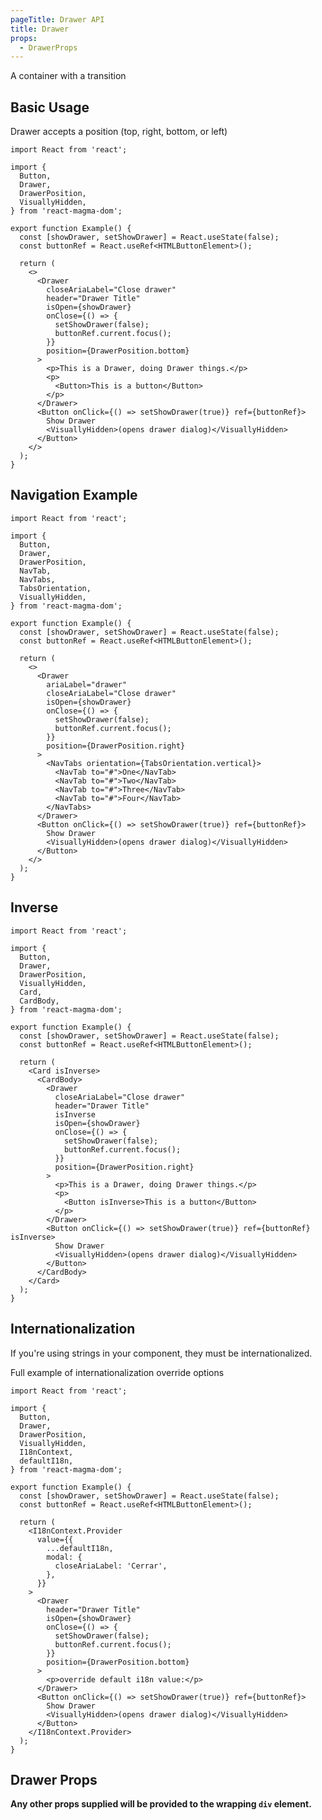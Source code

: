 ```yaml
---
pageTitle: Drawer API
title: Drawer
props:
  - DrawerProps
---
```


<PageContent componentName="drawer" type="api">

<LeadParagraph>A container with a transition</LeadParagraph>

## Basic Usage

Drawer accepts a position (top, right, bottom, or left)

```tsx
import React from 'react';

import {
  Button,
  Drawer,
  DrawerPosition,
  VisuallyHidden,
} from 'react-magma-dom';

export function Example() {
  const [showDrawer, setShowDrawer] = React.useState(false);
  const buttonRef = React.useRef<HTMLButtonElement>();

  return (
    <>
      <Drawer
        closeAriaLabel="Close drawer"
        header="Drawer Title"
        isOpen={showDrawer}
        onClose={() => {
          setShowDrawer(false);
          buttonRef.current.focus();
        }}
        position={DrawerPosition.bottom}
      >
        <p>This is a Drawer, doing Drawer things.</p>
        <p>
          <Button>This is a button</Button>
        </p>
      </Drawer>
      <Button onClick={() => setShowDrawer(true)} ref={buttonRef}>
        Show Drawer
        <VisuallyHidden>(opens drawer dialog)</VisuallyHidden>
      </Button>
    </>
  );
}
```

## Navigation Example

```tsx
import React from 'react';

import {
  Button,
  Drawer,
  DrawerPosition,
  NavTab,
  NavTabs,
  TabsOrientation,
  VisuallyHidden,
} from 'react-magma-dom';

export function Example() {
  const [showDrawer, setShowDrawer] = React.useState(false);
  const buttonRef = React.useRef<HTMLButtonElement>();

  return (
    <>
      <Drawer
        ariaLabel="drawer"
        closeAriaLabel="Close drawer"
        isOpen={showDrawer}
        onClose={() => {
          setShowDrawer(false);
          buttonRef.current.focus();
        }}
        position={DrawerPosition.right}
      >
        <NavTabs orientation={TabsOrientation.vertical}>
          <NavTab to="#">One</NavTab>
          <NavTab to="#">Two</NavTab>
          <NavTab to="#">Three</NavTab>
          <NavTab to="#">Four</NavTab>
        </NavTabs>
      </Drawer>
      <Button onClick={() => setShowDrawer(true)} ref={buttonRef}>
        Show Drawer
        <VisuallyHidden>(opens drawer dialog)</VisuallyHidden>
      </Button>
    </>
  );
}
```

## Inverse

```tsx
import React from 'react';

import {
  Button,
  Drawer,
  DrawerPosition,
  VisuallyHidden,
  Card,
  CardBody,
} from 'react-magma-dom';

export function Example() {
  const [showDrawer, setShowDrawer] = React.useState(false);
  const buttonRef = React.useRef<HTMLButtonElement>();

  return (
    <Card isInverse>
      <CardBody>
        <Drawer
          closeAriaLabel="Close drawer"
          header="Drawer Title"
          isInverse
          isOpen={showDrawer}
          onClose={() => {
            setShowDrawer(false);
            buttonRef.current.focus();
          }}
          position={DrawerPosition.right}
        >
          <p>This is a Drawer, doing Drawer things.</p>
          <p>
            <Button isInverse>This is a button</Button>
          </p>
        </Drawer>
        <Button onClick={() => setShowDrawer(true)} ref={buttonRef} isInverse>
          Show Drawer
          <VisuallyHidden>(opens drawer dialog)</VisuallyHidden>
        </Button>
      </CardBody>
    </Card>
  );
}
```

## Internationalization

If you're using strings in your component, they must be internationalized.

Full example of <Link to="/api/internationalization">internationalization override options</Link>

```tsx
import React from 'react';

import {
  Button,
  Drawer,
  DrawerPosition,
  VisuallyHidden,
  I18nContext,
  defaultI18n,
} from 'react-magma-dom';

export function Example() {
  const [showDrawer, setShowDrawer] = React.useState(false);
  const buttonRef = React.useRef<HTMLButtonElement>();

  return (
    <I18nContext.Provider
      value={{
        ...defaultI18n,
        modal: {
          closeAriaLabel: 'Cerrar',
        },
      }}
    >
      <Drawer
        header="Drawer Title"
        isOpen={showDrawer}
        onClose={() => {
          setShowDrawer(false);
          buttonRef.current.focus();
        }}
        position={DrawerPosition.bottom}
      >
        <p>override default i18n value:</p>
      </Drawer>
      <Button onClick={() => setShowDrawer(true)} ref={buttonRef}>
        Show Drawer
        <VisuallyHidden>(opens drawer dialog)</VisuallyHidden>
      </Button>
    </I18nContext.Provider>
  );
}
```

## Drawer Props

**Any other props supplied will be provided to the wrapping `div` element.**

<DrawerProps />

</PageContent>
